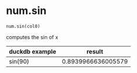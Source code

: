 # num.sin { #duckops.num.sin }

`num.sin(col0)`

computes the sin of x

| duckdb example | result |
| -------------- | ------ |
| sin(90) | 0.8939966636005579 |
